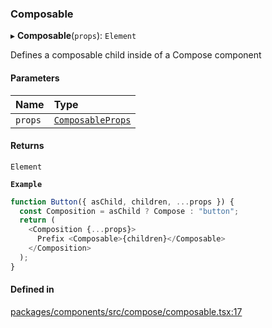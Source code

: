 ### Composable

▸ **Composable**(`props`): `Element`

Defines a composable child inside of a Compose component

#### Parameters

| Name    | Type                                               |
| :------ | :------------------------------------------------- |
| `props` | [`ComposableProps`](interfaces/ComposableProps.md) |

#### Returns

`Element`

**`Example`**

```ts
function Button({ asChild, children, ...props }) {
  const Composition = asChild ? Compose : "button";
  return (
    <Composition {...props}>
      Prefix <Composable>{children}</Composable>
    </Composition>
  );
}
```

#### Defined in

[packages/components/src/compose/composable.tsx:17](https://github.com/vtex/shoreline/blob/8e177fa6d/packages/components/src/compose/composable.tsx#L17)
